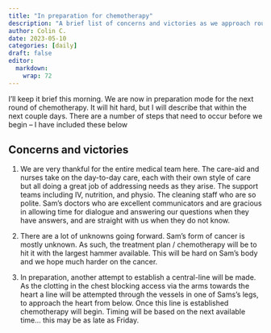```yaml
---
title: "In preparation for chemotherapy"
description: "A brief list of concerns and victories as we approach round two of chemotherapy."
author: Colin C.
date: 2023-05-10
categories: [daily]
draft: false
editor: 
  markdown: 
    wrap: 72
---
```


I'll keep it brief this morning. We are now in preparation mode for the
next round of chemotherapy. It will hit hard, but I will describe that
within the next couple days. There are a number of steps that need to
occur before we begin -- I have included these below

## Concerns and victories

1.  We are very thankful for the entire medical team here. The care-aid
    and nurses take on the day-to-day care, each with their own style of
    care but all doing a great job of addressing needs as they arise.
    The support teams including IV, nutrition, and physio. The cleaning
    staff who are so polite. Sam's doctors who are excellent
    communicators and are gracious in allowing time for dialogue and
    answering our questions when they have answers, and are straight
    with us when they do not know.

2.  There are a lot of unknowns going forward. Sam's form of cancer is
    mostly unknown. As such, the treatment plan / chemotherapy will be
    to hit it with the largest hammer available. This will be hard on
    Sam's body and we hope much harder on the cancer.

3.  In preparation, another attempt to establish a central-line will be
    made. As the clotting in the chest blocking access via the arms
    towards the heart a line will be attempted through the vessels in
    one of Sams's legs, to approach the heart from below. Once this line
    is established chemotherapy will begin. Timing will be based on the
    next available time... this may be as late as Friday.
